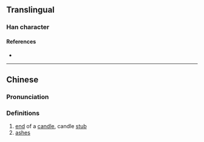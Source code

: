 {{character info/new}}
==Translingual==

===Han character===
{{Han char|rn=86|rad=火|as=05|sn=9|four=|canj=FOPD|ids=⿰火㐌}}

====References====
* {{Han ref|kx=0668.150|dkj=18944|hdz=32196.030|uh=70A7|ud=28839}}

----

==Chinese==
{{zh-forms}}

===Pronunciation===
{{zh-pron
|m=xiè
|c=ce2,ce5,se3
|mc=
|oc=
|ma=
|cat=n
}}

===Definitions===
{{zh-hanzi}}

# [[end]] of a [[candle]], candle [[stub]]
# [[ashes]]